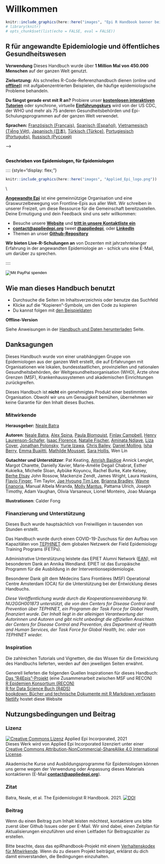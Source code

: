 # Willkommen {.unnumbered}

```r
knitr::include_graphics(here::here("images", "Epi R Handbook banner beige 1500x500.png"))
# library(knitr)
# opts_chunk$set(list(echo = FALSE, eval = FALSE))
```

<meta name="description" content="Das Epi R Handbook ist ein R-Referenzhandbuch für angewandte Epidemiologie und öffentliche Gesundheit.">

<meta http-equiv="Content-Type" content="text/html; charset=utf-8">

<!-- <span style="color: darkgreen;">**GEFÄLLT DIR DIESES HANDBUCH? SOLLTE ETWAS GEÄNDERT WERDEN? BITTE STIMMT UNS!**</span> -->

<!-- <form target="_blank" action="https://forms.gle/A5SnRVws7tPD15Js9"> -->

<!-- <input type="submit" value="FEEDBACK" /> -->

<!-- </form> -->

<!-- ======================================================= -->

<!-- ## An R reference manual for applied epidemiology and public health {.unnumbered} -->

<!-- <span style="color: brown;">**Das Epi R Handbook ist ein R-Referenzhandbuch für angewandte Epidemiologie und Public Health.**</span> -->

<!-- ## Über dieses Handbuch -->

## R für angewandte Epidemiologie und öffentliches Gesundheitswesen {-}

**Verwendung** Dieses Handbuch wurde über **1 Million Mal von 450.000 Menschen** auf der ganzen Welt genutzt.

**Zielsetzung:** Als schnelles R-Code-Referenzhandbuch dienen (online und **[offline](#data-used))**) mit aufgabenzentrierten Beispielen, die häufige epidemiologische Probleme behandeln.

**Du fängst gerade erst mit R an?** Probiere unser **[kostenlosen interaktiven Tutorien](https://www.appliedepi.org/tutorial/)** oder synchrone, virtuelle **[Einführungskurs](https://www.appliedepi.org/live/)** wird von der US CDC, der WHO und mehr als 75 anderen Gesundheitsbehörden und Epi-Schulungsprogrammen auf der ganzen Welt verwendet.

**Sprachen:** [Französisch (Français)](https://epirhandbook.com/fr), [Spanisch (Español)](https://epirhandbook.com/es/), [Vietnamesisch (Tiếng Việt)](https://epirhandbook.com/vn/), [Japanisch (日本)](https://epirhandbook.com/jp/), [Türkisch (Türkçe)](https://epirhandbook.com/tr/), [Portugiesisch (Português)](https://epirhandbook.com/pt), [Russisch (Русский)](https://epirhandbook.com/ru)

<!-- * Verwenden Sie praktische Epi-Beispiele - Bereinigung von Falllisten, Erstellung von Übertragungsketten und Epidemiekurven, automatisierte Berichte und Dashboards, Modellierung der Inzidenz und Erstellung von Prognosen, demografische Pyramiden und Ratenstandardisierung, Datensatzabgleich, Ausbruchserkennung, Umfrageanalyse, Überlebensanalyse, GIS-Grundlagen, Kontaktverfolgung, phylogenetische Bäume...   -->

<!-- **Was ist der Unterschied zu anderen R-Büchern?** -->

<!-- * Es ist gemeinschaftsorientiert - * von Epidemiologen für Epidemiologen* in ihrer Freizeit geschrieben und nutzt die Erfahrungen in lokalen, nationalen, akademischen und Notfall-Settings -->

<!-- Zweispaltig erstellt auf der Grundlage des rmarkdown-Kochbuchs hier: https://bookdown.org/yihui/rmarkdown-cookbook/multi-column.html -->

<!-- <form target="_blank" action="https://www.paypal.com/donate?hosted_button_id=YTEZELC8VBXV6"> -->

<!-- <input type="submit" value="Spenden Sie für den Erhalt dieser Ressource" /> --> -->

<!-- </form> -->

<br>
<span style="color: black;">**Geschrieben von Epidemiologen, für Epidemiologen**</span>

:::: 
 {style="display: flex;"}

::: {}

```r
knitr::include_graphics(here::here("images", "Applied_Epi_logo.png"))
```

:::

::: {.col data-latex="{0.05\\textwidth}"}
\\

<!-- ein leeres Div (mit einem Leerzeichen), das als
als Spaltentrennzeichen -->

:::

::: {}

**[Angewandte Epi](http://www.appliedepi.org)** ist eine gemeinnützige Organisation und eine Graswurzelbewegung von Frontline-Epis aus aller Welt. Wir schreiben in unserer Freizeit, um diese Ressource für die Gemeinschaft bereitzustellen. Deine Ermutigung und dein Feedback sind uns sehr willkommen:

- Besuche unsere **[Website](http://www.appliedepi.org)** und **[tritt in unsere Kontaktliste ein](https://forms.gle/9awNd8syypTSYUsn7)**
- **[contact@appliedepi.org](mailto:contact@appliedepi.org)** tweet **[@appliedepi](https://twitter.com/appliedepi)**, oder **[LinkedIn](www.linkedin.com/company/appliedepi)**
- Themen an unser **[Github-Repository](https://github.com/appliedepi/epiRhandbook_eng)**

**Wir bieten Live-R-Schulungen an** von Dozenten mit jahrzehntelanger Erfahrung in der angewandten Epidemiologie an - schick uns eine E-Mail, um darüber zu sprechen.
:::

::::


<form target="_blank" action="https://www.paypal.com/donate" method="post" target="_top">
<input type="hidden" name="hosted_button_id" value="YTEZELC8VBXV6" />
<input type="image" src="https://github.com/appliedepi/epiRhandbook_eng/raw/master/images/donate_button_long.png" border="0" name="submit" title="PayPal - Die sicherere und einfachere Art, online zu bezahlen!" alt="Mit PayPal spenden" />
<img alt="" border="0" src="https://www.paypal.com/en_US/i/scr/pixel.gif" />
</form>

<!-- ======================================================= -->

## Wie man dieses Handbuch benutzt {-}

- Durchsuche die Seiten im Inhaltsverzeichnis oder benutze das Suchfeld
- Klicke auf die "Kopieren"-Symbole, um den Code zu kopieren
- Du kannst folgen mit [den Beispieldaten](#data-used)

**Offline-Version**

Siehe Anweisungen in der [Handbuch und Daten herunterladen](#data-used) Seite.

<!-- ======================================================= -->

## Danksagungen {-}

Dieses Handbuch wurde von einer unabhängigen Gruppe von Epidemiologen aus der ganzen Welt erstellt, die auf Erfahrungen mit Organisationen wie lokalen, bundesstaatlichen, provinziellen und nationalen Gesundheitsbehörden, der Weltgesundheitsorganisation (WHO), Ärzte ohne Grenzen (MSF), Krankenhaussystemen und akademischen Einrichtungen zurückgreifen.

Dieses Handbuch ist **nicht** ein genehmigtes Produkt einer bestimmten Organisation. Obwohl wir uns um Genauigkeit bemühen, übernehmen wir keine Garantie für den Inhalt dieses Buches.

### Mitwirkende {-}

**Herausgeber:** [Neale Batra](https://www.linkedin.com/in/neale-batra/)

**Autoren**: [Neale Batra](https://www.linkedin.com/in/neale-batra/), [Alex Spina](https://github.com/aspina7), [Paula Blomquist](https://www.linkedin.com/in/paula-bianca-blomquist-53188186/), [Finlay Campbell](https://github.com/finlaycampbell), [Henry Laurenson-Schafer](https://github.com/henryls1), [Isaac Florence](www.Twitter.com/isaacatflorence), [Natalie Fischer](https://www.linkedin.com/in/nataliefischer211/), [Aminata Ndiaye](https://twitter.com/aminata_fadl), [Liza Coyer](https://www.linkedin.com/in/liza-coyer-86022040/), [Jonathan Polonsky](https://twitter.com/jonny_polonsky), [Yurie Izawa](https://ch.linkedin.com/in/yurie-izawa-a1590319), [Chris Bailey](https://twitter.com/cbailey_58?lang=en), [Daniel Molling](https://www.linkedin.com/in/daniel-molling-4005716a/), [Isha Berry](https://twitter.com/ishaberry2), [Emma Buajitti](https://twitter.com/buajitti), [Mathilde Mousset](https://mathildemousset.wordpress.com/research/), [Sara Hollis](https://www.linkedin.com/in/saramhollis/), Wen Lin

**Gutachter und Unterstützer**: Pat Keating, [Amrish Baidjoe](https://twitter.com/Ammer_B) Annick Lenglet, Margot Charette, Danielly Xavier, Marie-Amélie Degail Chabrat, Esther Kukielka, Michelle Sloan, Aybüke Koyuncu, Rachel Burke, Kate Kelsey, [Berhe Etsay](https://www.linkedin.com/in/berhe-etsay-5752b1154/) John Rossow, Mackenzie Zendt, James Wright, Laura Haskins, [Flavio Finger](ffinger.github.io), Tim Taylor, [Jae Hyoung Tim Lee](https://www.linkedin.com/in/jaehyoungtlee/), [Brianna Bradley](https://www.linkedin.com/in/brianna-bradley-bb8658155), [Wayne Enanoria](https://www.linkedin.com/in/wenanoria), Manual Albela Miranda, [Molly Mantus](https://www.linkedin.com/in/molly-mantus-174550150/), Pattama Ulrich, Joseph Timothy, Adam Vaughan, Olivia Varsaneux, Lionel Monteiro, Joao Muianga

**Illustrationen**: Calder Fong

<!-- **Chefredakteurin:** Neale Batra -->

<!-- **Projekt-Kernteam:** Neale Batra, Alex Spina, Amrish Baidjoe, Pat Keating, Henry Laurenson-Schafer, Finlay Campbell -->

<!-- **Reviewer**: Pat Keating, Mathilde Mousset, Annick Lenglet, Margot Charette, Isha Berry, Paula Blomquist, Natalie Fischer, Daniely Xavier, Esther Kukielka, Michelle Sloan, Aybüke Koyuncu, Rachel Burke, Daniel Molling, Kate Kelsey, Berhe Etsay, John Rossow, Mackenzie Zendt, James Wright, Wayne Enanoria, Laura Haskins, Flavio Finger, Tim Taylor, Jae Hyoung Tim Lee, Brianna Bradley, Manual Albela Miranda, Molly Mantus, Priscilla Spencer, Pattama Ulrich, Joseph Timothy, Adam Vaughan, Olivia Varsaneux, Lionel Monteiro, Joao Muianga -->

### Finanzierung und Unterstützung {-}

Dieses Buch wurde hauptsächlich von Freiwilligen in tausenden von Stunden erstellt.

Das Handbuch wurde durch einen COVID-19-Zuschuss für den Aufbau von Kapazitäten von [TEPHINET](https://www.tephinet.org/) dem globalen Netzwerk der Field Epidemiology Training Programs (FETPs).

Administrative Unterstützung leistete das EPIET Alumni Network ([EAN](https://epietalumni.net/)), mit besonderem Dank an Annika Wendland. EPIET ist das Europäische Programm für die Ausbildung in der Interventionsepidemiologie.

Besonderer Dank gilt dem Médecins Sans Frontières (MSF) Operational Centre Amsterdam (OCA) für die Unterstützung bei der Entwicklung dieses Handbuchs.

*Diese Veröffentlichung wurde durch die Kooperationsvereinbarung Nr. NU2GGH001873 unterstützt, die von den Centers for Disease Control and Prevention über TEPHINET, ein Programm der Task Force for Global Health, finanziert wurde. Der Inhalt liegt in der alleinigen Verantwortung der Autorinnen und Autoren und gibt nicht unbedingt die offiziellen Ansichten der Centers for Disease Control and Prevention, des Department of Health and Human Services, der Task Force for Global Health, Inc. oder von TEPHINET wieder.*

### Inspiration {-}

Die zahlreichen Tutorials und Vignetten, die das Wissen für die Entwicklung des Handbuchs lieferten, werden auf den jeweiligen Seiten erwähnt.

Generell lieferten die folgenden Quellen Inspirationen für dieses Handbuch:  
[Das "R4Epis"-Projekt](https://r4epis.netlify.app/) (eine Zusammenarbeit zwischen MSF und RECON)  
[R Epidemien Konsortium (RECON)](https://www.repidemicsconsortium.org/)  
[R for Data Science Buch (R4DS)](https://r4ds.had.co.nz/)  
[bookdown: Bücher und technische Dokumente mit R Markdown verfassen](https://bookdown.org/yihui/bookdown/)  
[Netlify](https://www.netlify.com) hostet diese Website

<!-- ### Bildnachweis {-}   -->

## Nutzungsbedingungen und Beitrag {-}

### Lizenz {.unnumbered}

<a rel="license" href="http://creativecommons.org/licenses/by-nc-sa/4.0/"><img alt="Creative Commons Lizenz" style="border-width:0" src="https://i.creativecommons.org/l/by-nc-sa/4.0/88x31.png" /></a> Applied Epi Incorporated, 2021 <br />Dieses Werk wird von Applied Epi Incorporated lizenziert unter einer <a rel="license" href="http://creativecommons.org/licenses/by-nc-sa/4.0/">Creative Commons Attribution-NonCommercial-ShareAlike 4.0 International License</a>.

Akademische Kurse und Ausbildungsprogramme für Epidemiologen können uns gerne wegen der Verwendung oder Anpassung dieses Materials kontaktieren (E-Mail **[contact@appliedepi.org](mailto:contact@appliedepi.org)**).

### Zitat {.unnumbered}

Batra, Neale, et al. The Epidemiologist R Handbook. 2021. <a rel="license" href="https://zenodo.org/badge/231610102.svg"><img alt="DOI" style="border-width:0" src="https://zenodo.org/badge/231610102.svg" /></a><br />

### Beitrag {.unnumbered}

Wenn du einen Beitrag zum Inhalt leisten möchtest, kontaktiere uns bitte zuerst über Github Issues oder per E-Mail. Wir sind dabei, einen Zeitplan für Aktualisierungen einzuführen und einen Leitfaden für Beitragszahler zu erstellen.

Bitte beachte, dass das epiRhandbook-Projekt mit einem [Verhaltenskodex für Mitwirkende](https://contributor-covenant.org/version/2/0/CODE_OF_CONDUCT.html). Wenn du zu diesem Projekt beiträgst, erklärst du dich damit einverstanden, die Bedingungen einzuhalten.


